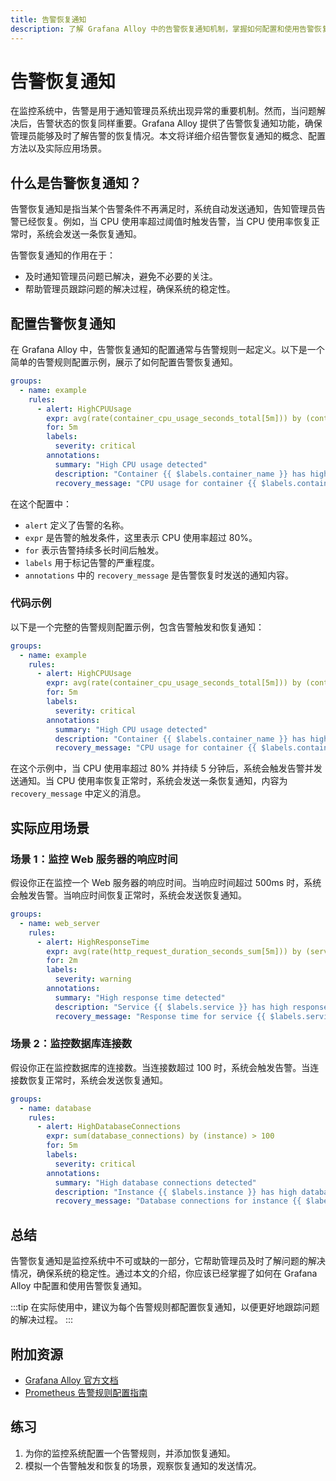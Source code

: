 ```yaml
---
title: 告警恢复通知
description: 了解 Grafana Alloy 中的告警恢复通知机制，掌握如何配置和使用告警恢复通知来确保系统的稳定性。
---
```


# 告警恢复通知

在监控系统中，告警是用于通知管理员系统出现异常的重要机制。然而，当问题解决后，告警状态的恢复同样重要。Grafana Alloy 提供了告警恢复通知功能，确保管理员能够及时了解告警的恢复情况。本文将详细介绍告警恢复通知的概念、配置方法以及实际应用场景。

## 什么是告警恢复通知？

告警恢复通知是指当某个告警条件不再满足时，系统自动发送通知，告知管理员告警已经恢复。例如，当 CPU 使用率超过阈值时触发告警，当 CPU 使用率恢复正常时，系统会发送一条恢复通知。

告警恢复通知的作用在于：
- 及时通知管理员问题已解决，避免不必要的关注。
- 帮助管理员跟踪问题的解决过程，确保系统的稳定性。

## 配置告警恢复通知

在 Grafana Alloy 中，告警恢复通知的配置通常与告警规则一起定义。以下是一个简单的告警规则配置示例，展示了如何配置告警恢复通知。

```yaml
groups:
  - name: example
    rules:
      - alert: HighCPUUsage
        expr: avg(rate(container_cpu_usage_seconds_total[5m])) by (container_name) > 0.8
        for: 5m
        labels:
          severity: critical
        annotations:
          summary: "High CPU usage detected"
          description: "Container {{ $labels.container_name }} has high CPU usage (current value: {{ $value }})."
          recovery_message: "CPU usage for container {{ $labels.container_name }} has returned to normal."
```

在这个配置中：
- `alert` 定义了告警的名称。
- `expr` 是告警的触发条件，这里表示 CPU 使用率超过 80%。
- `for` 表示告警持续多长时间后触发。
- `labels` 用于标记告警的严重程度。
- `annotations` 中的 `recovery_message` 是告警恢复时发送的通知内容。

### 代码示例

以下是一个完整的告警规则配置示例，包含告警触发和恢复通知：

```yaml
groups:
  - name: example
    rules:
      - alert: HighCPUUsage
        expr: avg(rate(container_cpu_usage_seconds_total[5m])) by (container_name) > 0.8
        for: 5m
        labels:
          severity: critical
        annotations:
          summary: "High CPU usage detected"
          description: "Container {{ $labels.container_name }} has high CPU usage (current value: {{ $value }})."
          recovery_message: "CPU usage for container {{ $labels.container_name }} has returned to normal."
```

在这个示例中，当 CPU 使用率超过 80% 并持续 5 分钟后，系统会触发告警并发送通知。当 CPU 使用率恢复正常时，系统会发送一条恢复通知，内容为 `recovery_message` 中定义的消息。

## 实际应用场景

### 场景 1：监控 Web 服务器的响应时间

假设你正在监控一个 Web 服务器的响应时间。当响应时间超过 500ms 时，系统会触发告警。当响应时间恢复正常时，系统会发送恢复通知。

```yaml
groups:
  - name: web_server
    rules:
      - alert: HighResponseTime
        expr: avg(rate(http_request_duration_seconds_sum[5m])) by (service) > 0.5
        for: 2m
        labels:
          severity: warning
        annotations:
          summary: "High response time detected"
          description: "Service {{ $labels.service }} has high response time (current value: {{ $value }})."
          recovery_message: "Response time for service {{ $labels.service }} has returned to normal."
```

### 场景 2：监控数据库连接数

假设你正在监控数据库的连接数。当连接数超过 100 时，系统会触发告警。当连接数恢复正常时，系统会发送恢复通知。

```yaml
groups:
  - name: database
    rules:
      - alert: HighDatabaseConnections
        expr: sum(database_connections) by (instance) > 100
        for: 5m
        labels:
          severity: critical
        annotations:
          summary: "High database connections detected"
          description: "Instance {{ $labels.instance }} has high database connections (current value: {{ $value }})."
          recovery_message: "Database connections for instance {{ $labels.instance }} have returned to normal."
```

## 总结

告警恢复通知是监控系统中不可或缺的一部分，它帮助管理员及时了解问题的解决情况，确保系统的稳定性。通过本文的介绍，你应该已经掌握了如何在 Grafana Alloy 中配置和使用告警恢复通知。

:::tip
在实际使用中，建议为每个告警规则都配置恢复通知，以便更好地跟踪问题的解决过程。
:::

## 附加资源

- [Grafana Alloy 官方文档](https://grafana.com/docs/alloy/latest/)
- [Prometheus 告警规则配置指南](https://prometheus.io/docs/prometheus/latest/configuration/alerting_rules/)

## 练习

1. 为你的监控系统配置一个告警规则，并添加恢复通知。
2. 模拟一个告警触发和恢复的场景，观察恢复通知的发送情况。